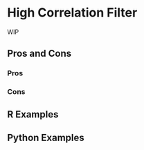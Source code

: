 # High Correlation Filter {#sec-correlated-filter}

WIP

## Pros and Cons

### Pros

### Cons

## R Examples

## Python Examples

